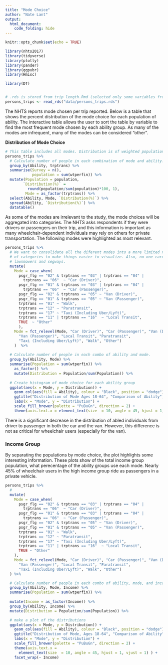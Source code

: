 ```yaml
---
title: "Mode Choice"
author: "Nate Lant"
output: 
  html_document:
    code_folding: hide
---
```


```r
knitr::opts_chunk$set(echo = TRUE)

library(nhts2017)
library(tidyverse)
library(plotly)
library(pander)
library(ggpubr)
library(Hmisc)

library(DT)


# .rds is stored from trip_length.Rmd (selected only some variables from nhts_trips)
persons_trips <- read_rds("data/persons_trips.rds")
```

The NHTS reports mode chosen per trip reported. Below is a table that shows the percent distribution of the mode choice for each population of ability. The interactive table allows the user to sort the table by variable to find the most frequent mode chosen by each ability group. As many of the modes are infrequent, many of the modes can be considered "other".

**Distribution of Mode Choice**
```r
# This table includes all modes. Distribution is of weighted population.
persons_trips %>% 
  # Calculate number of people in each combination of mode and ability.
  group_by(Ability, trptrans) %>%
  summarise(Survey = n(),
            population = sum(wtperfin)) %>%
  mutate(Population = population,
        `Distribution(%)` = 
          round(population/sum(population)*100, 1),
         Mode = as_factor(trptrans)) %>%
  select(Ability, Mode, `Distribution(%)`) %>%
  spread(Ability, `Distribution(%)`) %>% 
  datatable()
```

As some of the modes are irrelevant to the study, the mode choices will be aggregated into categories. The NHTS asks respondents if they were drivers or passengers on their trip, and this information is important as many wheelchair-dependent individuals may rely on others for private transportation. The following modes were highlighted as most relevant.
```r
persons_trips %>% 
  # We want to consolidate all the diferent modes into a more limited number
  # of categories to make things easier to visualize. Also, no one cares about
  # lawnmowers and segways.
  mutate(
    Mode = case_when(
      psgr_flg == "02" & trptrans == "03" | trptrans == "04" | 
        trptrans == "06"  ~ "Car (Driver)",
      psgr_flg == "01" & trptrans == "03" | trptrans == "04" | 
        trptrans == "06"  ~ "Car (Passenger)",
      psgr_flg == "02" & trptrans == "05" ~ "Van (Driver)",
      psgr_flg == "01" & trptrans == "05" ~ "Van (Passenger)",
      trptrans == "01" ~ "Walk",
      trptrans == "12" ~ "Paratransit",
      trptrans == "17" ~ "Taxi (Including Uber/Lyft)",
      trptrans == "11" | trptrans == "16"  ~ "Local Transit",
      TRUE  ~ "Other"
      ),
    Mode = fct_relevel(Mode, "Car (Driver)", "Car (Passenger)", "Van (Driver)", 
      "Van (Passenger)", "Local Transit", "Paratransit", 
      "Taxi (Including Uber/Lyft)", "Walk", "Other")
    )  %>%
  
  # Calculate number of people in each combo of ability and mode.
  group_by(Ability, Mode) %>%
  summarise(Population = sum(wtperfin)) %>%
    as_factor() %>%
    mutate(Distribution = Population/sum(Population)) %>%
  
  # Create histogram of mode choice for each ability group
  ggplot(aes(x = Mode, y = Distribution)) + 
    geom_col(aes(fill = Ability), colour = "Black", position = "dodge") +
    ggtitle("Distribution of Mode Ages 18-64", "Comparison of Ability") +
    labs(x = "Mode", y = "Distribution") +
    scale_fill_brewer(palette = "PuBuGn", direction = 2) + 
    theme(axis.text.x = element_text(size  = 10, angle = 45, hjust = 1, vjust = 1))
```

There is a significant decrease in the distribution of abled individuals from driver to passenger in both the car and the van. However, this difference is not as critical for wheelchair users (especially for the van).

### Income Group
By separating the populations by mode choice, the plot highlights some interesting information. These plots show of the total income group population, what perecentage of the ability groups use each mode. Nearly 45% of wheelchair users in the high income group ride as passengers in a private vehicle.

```r
persons_trips %>%
  # 
  mutate(
    Mode = case_when(
      psgr_flg == "02" & trptrans == "03" | trptrans == "04" |
        trptrans == "06"  ~ "Car (Driver)",
      psgr_flg == "01" & trptrans == "03" | trptrans == "04" |
        trptrans == "06"  ~ "Car (Passenger)",
      psgr_flg == "02" & trptrans == "05" ~ "Van (Driver)",
      psgr_flg == "01" & trptrans == "05" ~ "Van (Passenger)",
      trptrans == "01" ~ "Walk",
      trptrans == "12" ~ "Paratransit",
      trptrans == "17" ~ "Taxi (Including Uber/Lyft)",
      trptrans == "11" | trptrans == "16"  ~ "Local Transit",
      TRUE ~ "Other"
    ),
    Mode = fct_relevel(Mode, "Car (Driver)", "Car (Passenger)", "Van (Driver)",
      "Van (Passenger)", "Local Transit", "Paratransit", 
      "Taxi (Including Uber/Lyft)", "Walk", "Other")
  ) %>%

  # Calculate number of people in each combo of ability, mode, and income
  group_by(Ability, Mode, Income) %>%
  summarise(Population = sum(wtperfin)) %>%
  
  mutate(Income = as_factor(Income)) %>%
  group_by(Ability, Income) %>%
  mutate(Distribution = Population/sum(Population)) %>%

  # make a plot of the distributions
  ggplot(aes(x = Mode, y = Distribution)) +
    geom_col(aes(fill = Ability), colour = "Black", position = "dodge") +
    ggtitle("Distribution of Mode, Ages 18-64", "Comparison of Ability") +
    labs(x = "Mode", y = "Distribution") +
    scale_fill_brewer(palette = "PuBuGn", direction = 2) +
    theme(axis.text.x =
      element_text(size  = 10, angle = 45, hjust = 1, vjust = 1) ) +
    facet_wrap(~ Income)
```
